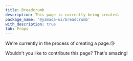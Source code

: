 ```yaml
---
title: Breadcrumb
description: This page is currently being created.
package_name: '@yamada-ui/breadcrumb'
with_description: true
tab: Props
---
```


We're currently in the process of creating a page.😘

Wouldn't you like to contribute this page? That's amazing!

